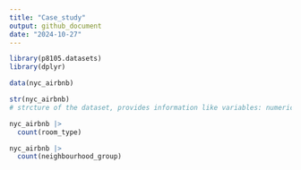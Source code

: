 ```yaml
---
title: "Case_study"
output: github_document
date: "2024-10-27"
---
```


```r
library(p8105.datasets)
library(dplyr)

data(nyc_airbnb)
```

```r
str(nyc_airbnb)
# strcture of the dataset, provides information like variables: numeric, character, and number of observations

nyc_airbnb |> 
  count(room_type)

nyc_airbnb |>
  count(neighbourhood_group)
```






